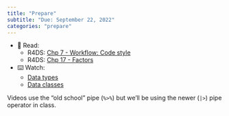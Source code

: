 ```yaml
---
title: "Prepare"
subtitle: "Due: September 22, 2022"
categories: "prepare"
---
```


-   📖 Read:
    -   R4DS: [Chp 7 - Workflow: Code style](https://r4ds.hadley.nz/workflow-style.html)
    -   R4DS: [Chp 17 - Factors](https://r4ds.hadley.nz/factors.html)
-   ⌨️ Watch:
    -   [Data types](https://youtu.be/WsxLbtWbEfc)
    -   [Data classes](https://youtu.be/dozvSVQcqqg)

::: callout-note
Videos use the "old school" pipe (`%>%`) but we'll be using the newer (`|>`) pipe operator in class.
:::
